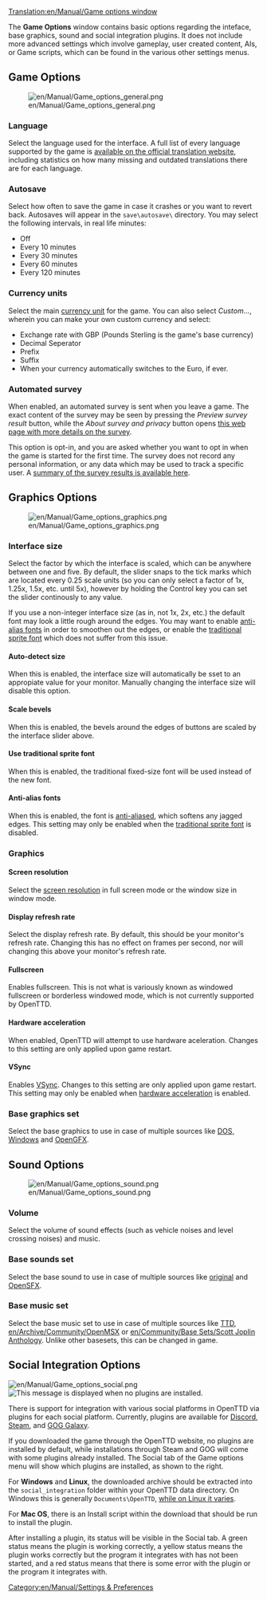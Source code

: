 [[Translation:en/Manual/Game options window]]
{{en/Manual/Navigation}}

The '''Game Options''' window contains basic options regarding the inteface, base graphics, sound and social integration plugins. It does not include more advanced settings which involve gameplay, user created content, AIs, or Game scripts, which can be found in the various other settings menus.


==Game Options==
[[File:en/Manual/Game options general.png|right]]

===Language===
Select the language used for the interface. A full list of every language supported by the game is [https://translator.openttd.org/languages available on the official translation website], including statistics on how many missing and outdated translations there are for each language.

===Autosave===
Select how often to save the game in case it crashes or you want to revert back. Autosaves will appear in the <code>save\autosave\</code> directory. You may select the following intervals, in real life minutes:
* Off
* Every 10 minutes
* Every 30 minutes
* Every 60 minutes
* Every 120 minutes

===Currency units===
Select the main [[en/Archive/Manual/Settings/Currency|currency unit]] for the game. You can also select ''Custom...'', wherein you can make your own custom currency and select:
* Exchange rate with GBP (Pounds Sterling is the game's base currency)
* Decimal Seperator
* Prefix
* Suffix
* When your currency automatically switches to the Euro, if ever.

===Automated survey===
When enabled, an automated survey is sent when you leave a game. The exact content of the survey may be seen by pressing the ''Preview survey result'' button, while the ''About survey and privacy'' button opens [https://survey.openttd.org/participate this web page with more details on the survey].

This option is opt-in, and you are asked whether you want to opt in when the game is started for the first time. The survey does not record any personal information, or any data which may be used to track a specific user. A [https://survey.openttd.org/summaries summary of the survey results is available here].



==Graphics Options==
[[File:en/Manual/Game options graphics.png|right]]

===Interface size===
Select the factor by which the interface is scaled, which can be anywhere between one and five. By default, the slider snaps to the tick marks which are located every 0.25 scale units (so you can only select a factor of 1x, 1.25x, 1.5x, etc. until 5x), however by holding the Control key you can set the slider continously to any value.

If you use a non-integer interface size (as in, not 1x, 2x, etc.) the default font may look a little rough around the edges. You may want to enable [[en/Manual/Game options window#anti-alias-fonts|anti-alias fonts]] in order to smoothen out the edges, or enable the [[en/Manual/Game options window#use-traditional-sprite-font|traditional sprite font]] which does not suffer from this issue.

====Auto-detect size====
When this is enabled, the interface size will automatically be sset to an appropiate value for your monitor. Manually changing the interface size will disable this option.

====Scale bevels====
When this is enabled, the bevels around the edges of buttons are scaled by the interface slider above.

====Use traditional sprite font====
When this is enabled, the traditional fixed-size font will be used instead of the new font.

====Anti-alias fonts====
When this is enabled, the font is [https://en.wikipedia.org/wiki/Spatial_anti-aliasing anti-aliased], which softens any jagged edges. This setting may only be enabled when the [[en/Manual/Game options window#use-traditional-sprite-font|traditional sprite font]] is disabled.

===Graphics===

====Screen resolution====
Select the [[en/Archive/Manual/Settings/Resolution|screen resolution]] in full screen mode or the window size in window mode.

====Display refresh rate====
Select the display refresh rate. By default, this should be your monitor's refresh rate. Changing this has no effect on frames per second, nor will changing this above your monitor's refresh rate.

====Fullscreen====
Enables fullscreen. This is not what is variously known as windowed fullscreen or borderless windowed mode, which is not currently supported by OpenTTD.

====Hardware acceleration====
When enabled, OpenTTD will attempt to use hardware aceleration. Changes to this setting are only applied upon game restart.

====VSync====
Enables [https://en.wikipedia.org/wiki/Screen_tearing#Vertical_synchronization VSync]. Changes to this setting are only applied upon game restart. This setting may only be enabled when [[en/Manual/Game options window#hardware-acceleration|hardware acceleration]] is enabled.

===Base graphics set===
Select the base graphics to use in case of multiple sources like [[en/Archive/Manual/Installation FAQ#what-files-do-i-need-from-ttd|DOS, Windows]] and [[en/Archive/Community/Graphics Replacement|OpenGFX]].



==Sound Options==
[[File:en/Manual/Game options sound.png|right]]

===Volume===
Select the volume of sound effects (such as vehicle noises and level crossing noises) and music.

===Base sounds set===
Select the base sound to use in case of multiple sources like [[en/Archive/Manual/Installation FAQ#what-files-do-i-need-from-ttd|original]] and [[en/Archive/Community/Sound Effects Replacement|OpenSFX]].

===Base music set===
Select the base music set to use in case of multiple sources like [[en/Archive/Manual/Installation FAQ#what-files-do-i-need-from-ttd|TTD]], [[en/Archive/Community/OpenMSX]] or [[en/Community/Base Sets/Scott Joplin Anthology]]. Unlike other basesets, this can be changed in game.

==Social Integration Options==
[[File:en/Manual/Game options social.png|right]]
[[File:en/Manual/Game options social no plugins.png|right|frame|This message is displayed when no plugins are installed.]]

There is support for integration with various social platforms in OpenTTD via plugins for each social platform. Currently, plugins are available for [https://www.openttd.org/downloads/discord-social-releases/latest Discord], [https://www.openttd.org/downloads/steam-social-releases/latest Steam], and [https://www.openttd.org/downloads/gog-galaxy-social-releases/latest GOG Galaxy].

If you downloaded the game through the OpenTTD website, no plugins are installed by default, while installations through Steam and GOG will come with some plugins already installed. The Social tab of the Game options menu will show which plugins are installed, as shown to the right.

For '''Windows''' and '''Linux''', the downloaded archive should be extracted into the <code>social_integration</code> folder within your OpenTTD data directory. On Windows this is generally <code>Documents\OpenTTD</code>, [https://github.com/OpenTTD/OpenTTD/blob/master/docs/directory_structure.md while on Linux it varies].

For '''Mac OS''', there is an Install script within the download that should be run to install the plugin.

After installing a plugin, its status will be visible in the Social tab. A green status means the plugin is working correctly, a yellow status means the plugin works correctly but the program it integrates with has not been started, and a red status means that there is some error with the plugin or the program it integrates with.


[[Category:en/Manual/Settings & Preferences]]